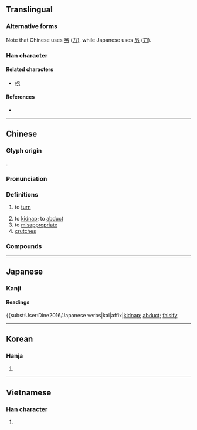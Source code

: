 {{also|招|枴|柺}}
{{character info/new}}
==Translingual==
{{ja-forms|拐|拐|拐}}

===Alternative forms===
Note that Chinese uses [[另]] ([[力]]), while Japanese uses [[叧]] ([[刀]]).

===Han character===
{{Han char|rn=64|rad=手|as=05|sn=8|four=56027|canj=QRKS,QRSH|ids=⿰扌另, ⿰扌叧}}

====Related characters====
* [[柺]]

====References====
* {{Han ref|kx=0425.100|dkj=11955|dj=0773.150|hdz=31853.030|uh=62D0|ud=25296|bh=A9E4|bd=43492}}

----

==Chinese==
{{zh-forms}}

===Glyph origin===
{{Han etym}}
{{Han compound|手|alt1=扌|t1=hand|冎|ls=psc|c1=s|c2=p}}.

===Pronunciation===
{{zh-pron
|m=guǎi
|c=gwaai2
|h=pfs=kóai
|md=
|mn=koái/tw,zz:koāiⁿ
|mn_note=koāiⁿ - 擓 is used in the Mainland
|w=2kua
|mc=y
|oc=y
|cat=v,n
}}

===Definitions===
{{zh-hanzi}}

# to [[turn]]
#: {{zh-x|請 右 拐。|Please turn right.}}
#: {{zh-x|請 左 拐。|Please turn left.}}
# to [[kidnap]]; to [[abduct]]
# to [[misappropriate]]
# [[crutches]]

===Compounds===
{{zh-der|拐杖|三拐兒|拐走|拐進|大拐|小拐|左拐|右拐|拐角|拐角處|拐角處遇見幸福|拐彎|拐彎抹角|拐棍|拐棍兒|拐點|拐賣|拐騙|拐彎兒|拐著彎|七拐八彎|繞拐|七繞八拐|坑​蒙​拐​騙|胳膊肘往外拐|誘拐|雙拐|曲里拐彎|誘拐者|孤拐|羊拐|架拐|一瘸一拐|腳骨拐|丟拐|孤拐臉|刁風拐月|刁拐|一拐一拐|孤拐面|匿拐|拐盜|拐肘|拐裨子|拐子|拐子馬|拐步|拐子臉|拐枕|拐帶|拄拐|拐誘|拐帶人口|拐跑|拐門|拐兒|柳拐子病|拐抓|拐孤|曲裡拐彎|拐子頭|拿拐|木拐梯子|鐵拐李|豬拐子|龍頭拐杖|辣拐子}}

{{zh-cat|Elementary}}

----

==Japanese==

===Kanji===
{{ja-kanji|grade=c|rs=手05}}

====Readings====
{{ja-readings
|goon=げ
|kanon=かい
|kun=かた-る
}}

{{subst:User:Dine2016/Japanese verbs|kai|affix|[[kidnap]]; [[abduct]]; [[falsify]]

----

==Korean==

===Hanja===
{{ko-hanja|hangeul=괴}}

# {{defn|lang=ko|sort=手05}}

----

==Vietnamese==

===Han character===
{{vi-hantu|[[quảy]], [[quải]], [[quái]], [[quẩy]], [[quay]], [[quày]], [[quầy]]|rs=手05}}

# {{defn|lang=vi|sort=手05}}